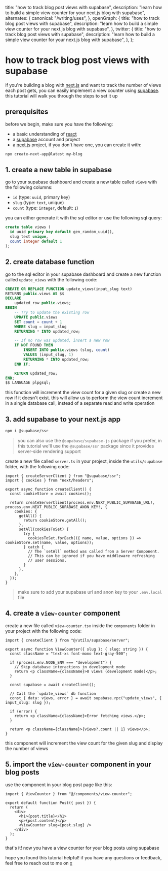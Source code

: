 
  title: "how to track blog post views with supabase",
  description: "learn how to build a simple view counter for your next.js blog with supabase",
  alternates: {
    canonical: "/writing/uses",
  },
  openGraph: {
    title: "how to track blog post views with supabase",
    description: "learn how to build a simple view counter for your next.js blog with supabase",
  },
  twitter: {
    title: "how to track blog post views with supabase",
    description: "learn how to build a simple view counter for your next.js blog with supabase",
  },
};

# how to track blog post views with supabase

<ViewCounter slug="how-to-track-blog-post-views-with-supabase" />

if you're building a blog with [next.js](https://nextjs.org) and want to track
the number of views each post gets, you can easily implement a view counter
using [supabase](https://supabase.com). this tutorial will walk you through the steps to set it up

## prerequisites

before we begin, make sure you have the following:

- a basic understanding of [react](https://react.dev/)
- a [supabase](https://supabase.com) account and project
- a [next.js](https://nextjs.org) project, if you don't have one, you can create it with:

```bash
npx create-next-app@latest my-blog
```

## 1. create a new table in supabase

go to your supabase dashboard and create a new table called `views` with the
following columns:

- `id` (type: `uuid`, primary key)
- `slug` (type: `text`, unique)
- `count` (type: `integer`, default: `1`)

you can either generate it with the sql editor or use the following sql query:

```sql
create table views (
  id uuid primary key default gen_random_uuid(),
  slug text unique,
  count integer default 1
);
```

## 2. create database function

go to the sql editor in your supabase dashboard and create a new function called `update_views` with the following code:

```sql
CREATE OR REPLACE FUNCTION update_views(input_slug text)
RETURNS public.views AS $$
DECLARE
    updated_row public.views;
BEGIN
    -- Try to update the existing row
    UPDATE public.views
    SET count = count + 1
    WHERE slug = input_slug
    RETURNING * INTO updated_row;

    -- If no row was updated, insert a new row
    IF NOT FOUND THEN
        INSERT INTO public.views (slug, count)
        VALUES (input_slug, 1)
        RETURNING * INTO updated_row;
    END IF;

    RETURN updated_row;
END;
$$ LANGUAGE plpgsql;
```

this function will increment the view count for a given slug or create a new row
if it doesn't exist. this will allow us to perform the view count increment in a
single database call, instead of a separate read and write operation

## 3. add supabase to your next.js app

```bash
npm i @supabase/ssr
```

> you can also use the `@supabase/supabase-js` package if you prefer, in
> this tutorial we'll use the `@supabase/ssr` package since it provides
> server-side rendering support

create a new file called `server.ts` in your project, inside the `utils/supabase` folder, with the following code:

```tsx
import { createServerClient } from "@supabase/ssr";
import { cookies } from "next/headers";

export async function createClient() {
  const cookieStore = await cookies();

  return createServerClient(process.env.NEXT_PUBLIC_SUPABASE_URL!, process.env.NEXT_PUBLIC_SUPABASE_ANON_KEY!, {
    cookies: {
      getAll() {
        return cookieStore.getAll();
      },
      setAll(cookiesToSet) {
        try {
          cookiesToSet.forEach(({ name, value, options }) => cookieStore.set(name, value, options));
        } catch {
          // The `setAll` method was called from a Server Component.
          // This can be ignored if you have middleware refreshing
          // user sessions.
        }
      },
    },
  });
}
```

> make sure to add your supabase url and anon key to your `.env.local` file

## 4. create a `view-counter` component

create a new file called `view-counter.tsx` inside the `components` folder in your project with the following
code:

```tsx
import { createClient } from "@/utils/supabase/server";

export async function ViewCounter({ slug }: { slug: string }) {
  const className = "text-xs font-mono text-gray-500";

  if (process.env.NODE_ENV === "development") {
    // Skip database interactions in development mode
    return <p className={className}>0 views (development mode)</p>;
  }

  const supabase = await createClient();

  // Call the `update_views` db function
  const { data: views, error } = await supabase.rpc("update_views", { input_slug: slug });

  if (error) {
    return <p className={className}>Error fetching views.</p>;
  }

  return <p className={className}>{views?.count || 1} views</p>;
}
```

this component will increment the view count for the given slug and display the
number of views

## 5. import the `view-counter` component in your blog posts

use the component in your blog post page like this:

```tsx
import { ViewCounter } from "@/components/view-counter";

export default function Post({ post }) {
  return (
    <div>
      <h1>{post.title}</h1>
      <p>{post.content}</p>
      <ViewCounter slug={post.slug} />
    </div>
  );
}
```

that's it! now you have a view counter for your blog posts using supabase

hope you found this tutorial helpful! if you have any questions or feedback,
feel free to reach out to me on [x](https://x.com/obnol1)
